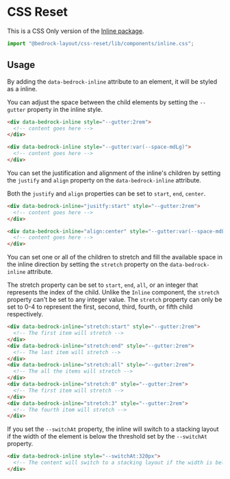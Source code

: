 
<Meta title="CSS Only/components/inline.css" />

# CSS Reset

This is a CSS Only version of the [Inline package](/?path=/docs/components-inline--api).

```javascript
import "@bedrock-layout/css-reset/lib/components/inline.css";
```

## Usage

By adding the `data-bedrock-inline` attribute to an element, it will be styled as a inline.

You can adjust the space between the child elements by setting the `--gutter` property in the inline style.

```html
<div data-bedrock-inline style="--gutter:2rem">
  <!-- content goes here -->
</div>

<div data-bedrock-inline style="--gutter:var(--space-mdLg)">
  <!-- content goes here -->
</div>
```

You can set the justification and alignment of the inline's children by setting the `justify` and `align` property on the `data-bedrock-inline` attribute.

Both the `justify` and `align` properties can be set to `start`, `end`, `center`.

```html
<div data-bedrock-inline="jusitfy:start" style="--gutter:2rem">
  <!-- content goes here -->
</div>

<div data-bedrock-inline="align:center" style="--gutter:var(--space-mdLg)">
  <!-- content goes here -->
</div>
```

You can set one or all of the children to stretch and fill the available space in the inline direction by setting the `stretch` property on the `data-bedrock-inline` attribute.

The stretch property can be set to `start`, `end`, `all`, or an integer that represents the index of the child. Unlike the `Inline` component, the `stretch` property can't be set to any integer value. The `stretch` property can only be set to 0-4 to represent the first, second, third, fourth, or fifth child respectively.

```html
<div data-bedrock-inline="stretch:start" style="--gutter:2rem">
  <!-- The first item will stretch -->
</div>
<div data-bedrock-inline="stretch:end" style="--gutter:2rem">
  <!-- The last item will stretch -->
</div>
<div data-bedrock-inline="stretch:all" style="--gutter:2rem">
  <!-- The all the items will stretch -->
</div>
<div data-bedrock-inline="stretch:0" style="--gutter:2rem">
  <!-- The first item will stretch -->
</div>
<div data-bedrock-inline="stretch:3" style="--gutter:2rem">
  <!-- The fourth item will stretch -->
</div>
```

If you set the `--switchAt` property, the inline will switch to a stacking layout if the width of the element is below the threshold set by the `--switchAt` property.

```html
<div data-bedrock-inline style="--switchAt:320px">
  <!-- The content will switch to a stacking layout if the width is below 320px -->
</div>
```
